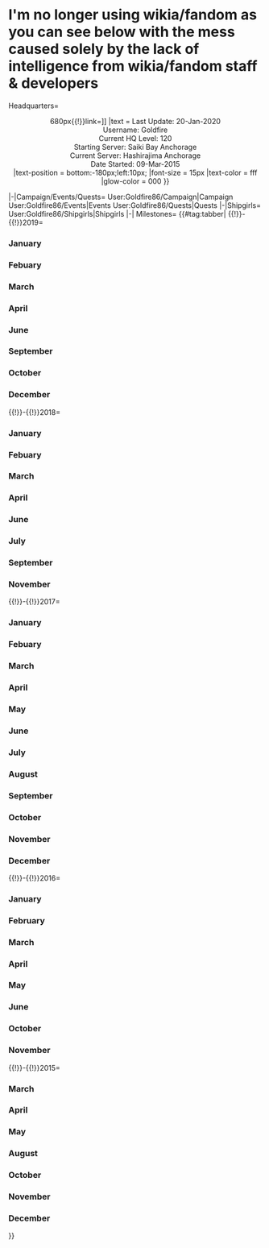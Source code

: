 = I'm no longer using wikia/fandom as you can see below with the mess caused solely by the lack of intelligence from wikia/fandom staff & developers =

<!--MAIN TAB STARTS HERE=============================================================================================
==================================================================================================================-->
<font size=2> </font>

<tabber>Headquarters=
<center>
{{ItemStack
|item = [[File:Goldfire-Badge.png{{!}}680px{{!}}link=]]
|text = Last Update: 20-Jan-2020<br>Username: Goldfire<br>Current HQ Level: 120<br>Starting Server: Saiki Bay Anchorage<br>Current Server: Hashirajima Anchorage<BR>Date Started: 09-Mar-2015<br>
|text-position = bottom:-180px;left:10px;
|font-size = 15px
|text-color = fff
|glow-color = 000
}}
</center>
<!--===================================================
PROGRESSION TAB STARTS HERE ===========================
====================================================-->
|-|Campaign/Events/Quests=
<tabview>
User:Goldfire86/Campaign|Campaign
User:Goldfire86/Events|Events
User:Goldfire86/Quests|Quests
</tabview>
<!--===================================================
SHIPGIRLS TAB STARTS HERE =============================
====================================================-->
|-|Shipgirls=
<tabview>
User:Goldfire86/Shipgirls|Shipgirls
</tabview>
<!--===================================================
MILESTONES TAB STARTS HERE ============================
====================================================-->
|-| Milestones=
{{#tag:tabber|
{{!}}-{{!}}2019=
===January===
{{{!}} class="wikitable" style="width:100%"
{{!}}-
{{!}} style="width:50px; font-size:16px; font-weight:bold; text-align:center;"{{!}}7th
{{!}} style="width:50px; font-size:16px; font-weight:bold; text-align:center;"{{!}}[[File:Goldfire-Level99.png|50px]]
{{!}}Level 99 for {{ShipLink{{!}}Nagato/Kai Ni{{!}}link=Nagato Kai Ni}} achieved
{{!}}-
{{!}} style="width:50px; font-size:16px; font-weight:bold; text-align:center;"{{!}}11th
{{!}} style="width:50px; font-size:16px; font-weight:bold; text-align:center;"{{!}}[[File:Goldfire-Level99.png|50px]]
{{!}}Level 99 for {{ShipLink{{!}}Shimakaze/Kai{{!}}link=Shimakaze Kai}} achieved
{{!}}-
{{!}} style="width:50px; font-size:16px; font-weight:bold; text-align:center;"{{!}}28th
{{!}} style="width:50px; font-size:16px; font-weight:bold; text-align:center;"{{!}}[[File:Papers_and_ring.png|50px]]
{{!}}<span class="advanced-tooltip">{{ShipBattleCardKai|Shimakaze/Kai|link=Shimakaze Kai}}<div class="tooltip-contents">[[File:Goldfire-ShimakazeMarriage.jpg|300px]]</div> </span> Married {{ShipLink{{!}}Shimakaze/Kai{{!}}link=Shimakaze Kai}}
{{!}}}
===Febuary===
{{{!}} class="wikitable" style="width:100%"
{{!}}-
{{!}} style="width:50px; font-size:16px; font-weight:bold; text-align:center;"{{!}}11th
{{!}} style="width:50px; font-size:16px; font-weight:bold; text-align:center;"{{!}}[[File:Goldfire-Level99.png|50px]]
{{!}}Level 99 for {{ShipLink{{!}}Yura/Kai Ni{{!}}link=Yura Kai Ni}} achieved
{{!}}}
===March===
{{{!}} class="wikitable" style="width:100%"
{{!}}-
{{!}} style="width:50px; font-size:16px; font-weight:bold; text-align:center;"{{!}}26th
{{!}} style="width:50px; font-size:16px; font-weight:bold; text-align:center;"{{!}}[[File:Papers_and_ring.png|50px]]
{{!}}<span class="advanced-tooltip">{{ShipBattleCardKai|Yura/Kai Ni|link=Yura Kai Ni}}<div class="tooltip-contents">[[File:Goldfire-YuraMarriage.jpg|300px]]</div> </span> Married {{ShipLink{{!}}Yura/Kai Ni{{!}}link=Yura Kai Ni}}
{{!}}}
===April===
{{{!}} class="wikitable" style="width:100%"
{{!}}-
{{!}} style="width:50px; font-size:16px; font-weight:bold; text-align:center;"{{!}}3rd
{{!}} style="width:50px; font-size:16px; font-weight:bold; text-align:center;"{{!}}[[File:Goldfire-Blueprint_Icon_Blank.png|50px]]
{{!}}Gave 2x blueprint + action report + catapult and aerial material to {{ShipLink{{!}}Hyuuga/Kai{{!}}link=Hyuuga Kai}} => {{ShipLink{{!}}Hyuuga/Kai Ni{{!}}link=Hyuuga Kai Ni}}
{{!}}-
{{!}} style="width:50px; font-size:16px; font-weight:bold; text-align:center;"{{!}}7th
{{!}} style="width:50px; font-size:16px; font-weight:bold; text-align:center;"{{!}}[[File:Goldfire-Blueprint_Icon_Blank.png|50px]]
{{!}}Gave blueprint + catapult to {{ShipLink{{!}}Shinyou/Kai{{!}}link=Shinyou Kai}} => {{ShipLink{{!}}Shinyou/Kai Ni{{!}}link=Shinyou Kai Ni}}
{{!}}-
{{!}} style="width:50px; font-size:16px; font-weight:bold; text-align:center;"{{!}}23rd
{{!}} style="width:50px; font-size:16px; font-weight:bold; text-align:center;"{{!}}[[File:Goldfire-Blueprint_Icon_Blank.png|50px]]
{{!}}Gave 2x blueprint + 1x action report + 2x artillery material to {{ShipLink{{!}}Kongou/Kai Ni{{!}}link=Kongou Kai Ni}} => {{ShipLink{{!}}Kongou/Kai Ni C{{!}}link=Kongou Kai Ni C}}
{{!}}}
===June===
{{{!}} class="wikitable" style="width:100%"
{{!}}-
{{!}} style="width:50px; font-size:16px; font-weight:bold; text-align:center;"{{!}}9th
{{!}} style="width:50px; font-size:16px; font-weight:bold; text-align:center;"{{!}}[[File:Goldfire-Level99.png|50px]]
{{!}}Level 99 for {{ShipLink{{!}}Zara/Due{{!}}link=Zara Due}} achieved
{{!}}-
{{!}} style="width:50px; font-size:16px; font-weight:bold; text-align:center;"{{!}}12th
{{!}} style="width:50px; font-size:16px; font-weight:bold; text-align:center;"{{!}}[[File:Goldfire-Level99.png|50px]]
{{!}}Level 99 for {{ShipLink{{!}}Chikuma/Kai Ni{{!}}link=Chikuma Kai Ni}} achieved
{{!}}-
{{!}} style="width:50px; font-size:16px; font-weight:bold; text-align:center;"{{!}}23rd
{{!}} style="width:50px; font-size:16px; font-weight:bold; text-align:center;"{{!}}[[File:Goldfire-Blueprint_Icon_Blank.png|50px]]
{{!}}Gave 2x blueprint + 1x action report + 2x aerial material + 1x catapult to {{ShipLink{{!}}Akagi/Kai{{!}}link=Akagi Kai}} => {{ShipLink{{!}}Akagi/Kai Ni{{!}}link=Akagi Kai Ni}}
{{!}}}
===September===
{{{!}} class="wikitable" style="width:100%"
{{!}}-
{{!}} style="width:50px; font-size:16px; font-weight:bold; text-align:center;"{{!}}5th
{{!}} style="width:50px; font-size:16px; font-weight:bold; text-align:center;"{{!}}[[File:Goldfire-Level99.png|50px]]
{{!}}Level 99 for {{ShipLink{{!}}Satsuki/Kai Ni{{!}}link=Satsuki Kai Ni}} achieved
{{!}}}
===October===
{{{!}} class="wikitable" style="width:100%"
{{!}}-
{{!}} style="width:50px; font-size:16px; font-weight:bold; text-align:center;"{{!}}29th
{{!}} style="width:50px; font-size:16px; font-weight:bold; text-align:center;"{{!}}[[File:Goldfire-Level99.png|50px]]
{{!}}Level 99 for {{ShipLink{{!}}Taiyou/Kai Ni{{!}}link=Taiyou Kai Ni}} achieved
{{!}}}
===December===
{{{!}} class="wikitable" style="width:100%"
{{!}}-
{{!}} style="width:50px; font-size:16px; font-weight:bold; text-align:center;"{{!}}4th
{{!}} style="width:50px; font-size:16px; font-weight:bold; text-align:center;"{{!}}[[File:Goldfire-Blueprint_Icon_Blank.png|50px]]
{{!}}Gave blueprint + action report to {{ShipLink{{!}}Kazagumo/Kai{{!}}link=Kazagumo Kai}} => {{ShipLink{{!}}Kazagumo/Kai Ni{{!}}link=Kazagumo Kai Ni}}
{{!}}}
{{!}}-{{!}}2018=
===January===
{{{!}} class="wikitable" style="width:100%"
{{!}}-
{{!}} style="width:50px; font-size:16px; font-weight:bold; text-align:center;"{{!}}15th
{{!}} style="width:50px; font-size:16px; font-weight:bold; text-align:center;"{{!}}[[File:Goldfire-Blueprint_Icon_Blank.png|50px]]
{{!}}Gave blueprint and action report to {{ShipLink{{!}}Naganami/Kai{{!}}link=Naganami Kai}} => {{ShipLink{{!}}Naganami/Kai Ni{{!}}link=Naganami Kai Ni}}
{{!}}-
{{!}} style="width:50px; font-size:16px; font-weight:bold; text-align:center;"{{!}}23rd
{{!}} style="width:50px; font-size:16px; font-weight:bold; text-align:center;"{{!}}[[File:Goldfire-Level99.png|50px]]
{{!}}Level 99 for {{ShipLink{{!}}Ryuujou/Kai{{!}}link=Ryuujou Kai}} achieved
{{!}}-
{{!}} style="width:50px; font-size:16px; font-weight:bold; text-align:center;"{{!}}26th
{{!}} style="width:50px; font-size:16px; font-weight:bold; text-align:center;"{{!}}[[File:Goldfire-Level99.png|50px]]
{{!}}Level 99 for {{ShipLink{{!}}Graf Zeppelin/Kai{{!}}link=Graf Zeppelin Kai}} achieved
{{!}}-
{{!}} style="width:50px; font-size:16px; font-weight:bold; text-align:center;"{{!}}29th
{{!}} style="width:50px; font-size:16px; font-weight:bold; text-align:center;"{{!}}[[File:Goldfire-Blueprint_Icon_Blank.png|50px]]
{{!}}Gave blueprint to duplicated {{ShipLink{{!}}Suzuya/Kai{{!}}link=Suzuya Kai}} => {{ShipLink{{!}}Suzuya/Kai Ni{{!}}link=Suzuya Kai Ni}}
{{!}}}
===Febuary===
{{{!}} class="wikitable" style="width:100%"
{{!}}-
{{!}} style="width:50px; font-size:16px; font-weight:bold; text-align:center;"{{!}}9th
{{!}} style="width:50px; font-size:16px; font-weight:bold; text-align:center;"{{!}}[[File:Goldfire-Level99.png|50px]]
{{!}}Level 99 for {{ShipLink{{!}}Ark Royal/Kai{{!}}link=Ark Royal Kai}} achieved
{{!}}-
{{!}} style="width:50px; font-size:16px; font-weight:bold; text-align:center;"{{!}}11th
{{!}} style="width:50px; font-size:16px; font-weight:bold; text-align:center;"{{!}}[[File:Goldfire-Level99.png|50px]]
{{!}}Level 99 for {{ShipLink{{!}}Ryuuhou/Kai{{!}}link=Ryuuhou Kai}} achieved
{{!}}-
{{!}} style="width:50px; font-size:16px; font-weight:bold; text-align:center;"{{!}}12th
{{!}} style="width:50px; font-size:16px; font-weight:bold; text-align:center;"{{!}}[[File:Goldfire-Level99.png|50px]]
{{!}}Level 99 for {{ShipLink{{!}}Gangut/dva{{!}}link=Gangut dva}} achieved
{{!}}-
{{!}} style="width:50px; font-size:16px; font-weight:bold; text-align:center;"{{!}}29th
{{!}} style="width:50px; font-size:16px; font-weight:bold; text-align:center;"{{!}}[[File:Goldfire-Blueprint_Icon_Blank.png|50px]]
{{!}}Gave action report to {{ShipLink{{!}}Murasame/Kai{{!}}link=Murasame Kai}} => {{ShipLink{{!}}Murasame/Kai Ni{{!}}link=Murasame Kai Ni}}
{{!}}}
===March===
{{{!}} class="wikitable" style="width:100%"
{{!}}-
{{!}} style="width:50px; font-size:16px; font-weight:bold; text-align:center;"{{!}}23rd
{{!}} style="width:50px; font-size:16px; font-weight:bold; text-align:center;"{{!}}[[File:Goldfire-Blueprint_Icon_Blank.png|50px]]
{{!}}Gave 3x blueprint, action report and 3x gun materials to {{ShipLink{{!}}Musashi/Kai{{!}}link=Musashi Kai}} => {{ShipLink{{!}}Musashi/Kai Ni{{!}}link=Musashi Kai Ni}}
{{!}}-
{{!}} style="width:50px; font-size:16px; font-weight:bold; text-align:center;"{{!}}29th
{{!}} style="width:50px; font-size:16px; font-weight:bold; text-align:center;"{{!}}[[File:Goldfire-Blueprint_Icon_Blank.png|50px]]
{{!}}Gave blueprint to {{ShipLink{{!}}Kumano/Kai Ni{{!}}link=Kumano Kai Ni}} => {{ShipLink{{!}}Kumano/Carrier Kai Ni{{!}}link=Kumano Carrier Kai Ni}}
{{!}}}
===April===
{{{!}} class="wikitable" style="width:100%"
{{!}}-
{{!}} style="width:50px; font-size:16px; font-weight:bold; text-align:center;"{{!}}19th
{{!}} style="width:50px; font-size:16px; font-weight:bold; text-align:center;"{{!}}[[File:Goldfire-Level99.png|50px]]
{{!}}Level 99 for {{ShipLink{{!}}Suzuya/Carrier Kai Ni{{!}}link=Suzuya Carrier Kai Ni}} achieved
{{!}}-
{{!}} style="width:50px; font-size:16px; font-weight:bold; text-align:center;"{{!}}19th
{{!}} style="width:50px; font-size:16px; font-weight:bold; text-align:center;"{{!}}[[File:Goldfire-Level99.png|50px]]
{{!}}Level 99 for {{ShipLink{{!}}Aquila/Kai{{!}}link=Aquila Kai}} achieved
{{!}}-
{{!}} style="width:50px; font-size:16px; font-weight:bold; text-align:center;"{{!}}23rd
{{!}} style="width:50px; font-size:16px; font-weight:bold; text-align:center;"{{!}}[[File:Goldfire-Blueprint_Icon_Blank.png|50px]]
{{!}}Gave blueprint to {{ShipLink{{!}}Kagerou/Kai{{!}}link=Kagerou Kai}} => {{ShipLink{{!}}Kagerou/Kai Ni{{!}}link=Kagerou Kai Ni}}
{{!}}}
===June===
{{{!}} class="wikitable" style="width:100%"
{{!}}-
{{!}} style="width:50px; font-size:16px; font-weight:bold; text-align:center;"{{!}}17th
{{!}} style="width:50px; font-size:16px; font-weight:bold; text-align:center;"{{!}}[[File:Goldfire-Level99.png|50px]]
{{!}}Level 99 for {{ShipLink{{!}}Kumano/Carrier Kai Ni{{!}}link=Kumano Carrier Kai Ni}} achieved
{{!}}-
{{!}} style="width:50px; font-size:16px; font-weight:bold; text-align:center;"{{!}}19th<br>B'Day
{{!}} style="width:50px; font-size:16px; font-weight:bold; text-align:center;"{{!}}[[File:Goldfire-Blueprint_Icon_Blank.png|50px]]
{{!}}Gave blueprint to {{ShipLink{{!}}Shiranui/Kai{{!}}link=Shiranui Kai}} => {{ShipLink{{!}}Shiranui/Kai Ni{{!}}link=Shiranui Kai Ni}}
{{!}}-
{{!}} style="width:50px; font-size:16px; font-weight:bold; text-align:center;"{{!}}19th<br>B'Day
{{!}} style="width:50px; font-size:16px; font-weight:bold; text-align:center;"{{!}}[[File:Goldfire-Blueprint_Icon_Blank.png|50px]]
{{!}}Gave blueprint to {{ShipLink{{!}}Kuroshio/Kai{{!}}link=Kuroshio Kai}} => {{ShipLink{{!}}Kuroshio/Kai Ni{{!}}link=Kuroshio Kai Ni}}
{{!}}-
{{!}} style="width:50px; font-size:16px; font-weight:bold; text-align:center;"{{!}}19th<br>B'Day
{{!}} style="width:50px; font-size:16px; font-weight:bold; text-align:center;"{{!}}[[File:Goldfire-Blueprint_Icon_Blank.png|50px]]
{{!}}Gave 2x blueprint, action report and catapult to {{ShipLink{{!}}Ise/Kai{{!}}link=Ise Kai}} => {{ShipLink{{!}}Ise/Kai Ni{{!}}link=Ise Kai Ni}}
{{!}}}
===July===
{{{!}} class="wikitable" style="width:100%"
{{!}}-
{{!}} style="width:50px; font-size:16px; font-weight:bold; text-align:center;"{{!}}1st
{{!}} style="width:50px; font-size:16px; font-weight:bold; text-align:center;"{{!}}[[File:Papers_and_ring.png|50px]]
{{!}}<span class="advanced-tooltip">{{ShipBattleCardKai|Suzuya/Carrier Kai Ni|link=Suzuya Carrier Kai Ni}}<div class="tooltip-contents">[[File:Goldfire-SuzuyaMarriage.png|300px]]</div> </span> Married {{ShipLink{{!}}Suzuya/Carrier Kai Ni{{!}}link=Suzuya Carrier Kai Ni}}
{{!}}-
{{!}} style="width:50px; font-size:16px; font-weight:bold; text-align:center;"{{!}}1st
{{!}} style="width:50px; font-size:16px; font-weight:bold; text-align:center;"{{!}}[[File:Papers_and_ring.png|50px]]
{{!}}<span class="advanced-tooltip">{{ShipBattleCardKai|Kumano/Carrier Kai Ni|link=Kumano Carrier Kai Ni}}<div class="tooltip-contents">[[File:Goldfire-KumanoMarriage.jpg|300px]]</div> </span> Married {{ShipLink{{!}}Kumano/Carrier Kai Ni{{!}}link=Kumano Carrier Kai Ni}}
{{!}}-
{{!}} style="width:50px; font-size:16px; font-weight:bold; text-align:center;"{{!}}10th
{{!}} style="width:50px; font-size:16px; font-weight:bold; text-align:center;"{{!}}[[File:Goldfire-Level99.png|50px]]
{{!}}Level 99 for {{ShipLink{{!}}Musashi/Kai Ni{{!}}link=Musashi Kai Ni}} achieved
{{!}}-
{{!}} style="width:50px; font-size:16px; font-weight:bold; text-align:center;"{{!}}18th
{{!}} style="width:50px; font-size:16px; font-weight:bold; text-align:center;"{{!}}[[File:Goldfire-Blueprint_Icon_Blank.png|50px]]
{{!}}Gave blueprint and action report to {{ShipLink{{!}}Yuugumo/Kai{{!}}link=Yuugumo Kai}} => {{ShipLink{{!}}Yuugumo/Kai Ni{{!}}link=Yuugumo Kai Ni}}
{{!}}-
{{!}} style="width:50px; font-size:16px; font-weight:bold; text-align:center;"{{!}}18th
{{!}} style="width:50px; font-size:16px; font-weight:bold; text-align:center;"{{!}}[[File:Goldfire-Blueprint_Icon_Blank.png|50px]]
{{!}}Gave action report to {{ShipLink{{!}}Shiratsuyu/Kai{{!}}link=Shiratsuyu Kai}} => {{ShipLink{{!}}Shiratsuyu/Kai Ni{{!}}link=Shiratsuyu Kai Ni}}
{{!}}-
{{!}} style="width:50px; font-size:16px; font-weight:bold; text-align:center;"{{!}}18th
{{!}} style="width:50px; font-size:16px; font-weight:bold; text-align:center;"{{!}}[[File:Papers_and_ring.png|50px]]
{{!}}<span class="advanced-tooltip">{{ShipBattleCardKai|Musashi/Kai Ni|link=Musashi Kai Ni}}<div class="tooltip-contents">[[File:Goldfire-MusashiMarriage.jpg|300px]]</div> </span> Married {{ShipLink{{!}}Musashi/Kai Ni{{!}}link=Musashi Kai Ni}}
{{!}}}
===September===
{{{!}} class="wikitable" style="width:100%"
{{!}}-
{{!}} style="width:50px; font-size:16px; font-weight:bold; text-align:center;"{{!}}6th
{{!}} style="width:50px; font-size:16px; font-weight:bold; text-align:center;"{{!}}[[File:Goldfire-Level99.png|50px]]
{{!}}Level 99 for {{ShipLink{{!}}Hatsuzuki/Kai{{!}}link=Hatsuzuki Kai}} achieved
{{!}}-
{{!}} style="width:50px; font-size:16px; font-weight:bold; text-align:center;"{{!}}6th
{{!}} style="width:50px; font-size:16px; font-weight:bold; text-align:center;"{{!}}[[File:Papers_and_ring.png|50px]]
{{!}}<span class="advanced-tooltip">{{ShipBattleCardKai|Hatsuzuki/Kai|link=Hatsuzuki Kai}}<div class="tooltip-contents">[[File:HatsuzukiMarriage.png|300px]]</div> </span> Married {{ShipLink{{!}}Hatsuzuki/Kai{{!}}link=Hatsuzuki Kai}}
{{!}}}
===November===
{{{!}} class="wikitable" style="width:100%"
{{!}}-
{{!}} style="width:50px; font-size:16px; font-weight:bold; text-align:center;"{{!}}4th
{{!}} style="width:50px; font-size:16px; font-weight:bold; text-align:center;"{{!}}[[File:Goldfire-Level99.png|50px]]
{{!}}Level 99 for {{ShipLink{{!}}Myoukou/Kai Ni{{!}}link=Myoukou Kai Ni}} achieved
{{!}}-
{{!}} style="width:50px; font-size:16px; font-weight:bold; text-align:center;"{{!}}9th
{{!}} style="width:50px; font-size:16px; font-weight:bold; text-align:center;"{{!}}[[File:Papers_and_ring.png|50px]]
{{!}}<span class="advanced-tooltip">{{ShipBattleCardKai|Saratoga/Mk.II|link=Saratoga Mk.II}}<div class="tooltip-contents">[[File:Goldfire-SaratogaMarriage.jpg|300px]]</div> </span> Married {{ShipLink{{!}}Saratoga/Mk.II{{!}}link=Saratoga Mk.II}}
{{!}}}
{{!}}-{{!}}2017=
===January===
{{{!}} class="wikitable" style="width:100%"
{{!}}-
{{!}} style="width:50px; font-size:16px; font-weight:bold; text-align:center;"{{!}}29th
{{!}} style="width:50px; font-size:16px; font-weight:bold; text-align:center;"{{!}}[[File:Goldfire-Blueprint_Icon_Blank.png|50px]]
{{!}}Gave blueprint to {{ShipLink{{!}}Arashio/Kai{{!}}link=Arashio Kai}} => {{ShipLink{{!}}Arashio/Kai Ni{{!}}link=Arashio Kai Ni}}
{{!}}-
{{!}} style="width:50px; font-size:16px; font-weight:bold; text-align:center;"{{!}}29th
{{!}} style="width:50px; font-size:16px; font-weight:bold; text-align:center;"{{!}}[[File:Goldfire-Blueprint_Icon_Blank.png|50px]]
{{!}}Gave blueprint to duplicated {{ShipLink{{!}}Abukuma/Kai{{!}}link=Abukuma Kai}} => {{ShipLink{{!}}Abukuma/Kai Ni{{!}}link=Abukuma Kai Ni}}
{{!}}}
===Febuary===
{{{!}} class="wikitable" style="width:100%"
{{!}}-
{{!}} style="width:50px; font-size:16px; font-weight:bold; text-align:center;"{{!}}17th
{{!}} style="width:50px; font-size:16px; font-weight:bold; text-align:center;"{{!}}[[File:Goldfire-Level99.png|50px]]
{{!}}Level 99 for {{ShipLink{{!}}Maya/Kai Ni{{!}}link=Maya Kai Ni}} achieved
{{!}}-
{{!}} style="width:50px; font-size:16px; font-weight:bold; text-align:center;"{{!}}19th
{{!}} style="width:50px; font-size:16px; font-weight:bold; text-align:center;"{{!}}[[File:Goldfire-Level99.png|50px]]
{{!}}Level 99 for {{ShipLink{{!}}Ooi/Kai Ni{{!}}link=Ooi Kai Ni}} achieved
{{!}}}
===March===
{{{!}} class="wikitable" style="width:100%"
{{!}}-
{{!}} style="width:50px; font-size:16px; font-weight:bold; text-align:center;"{{!}}5th
{{!}} style="width:50px; font-size:16px; font-weight:bold; text-align:center;"{{!}}[[File:Goldfire-Level99.png|50px]]
{{!}}Level 99 for {{ShipLink{{!}}Fusou/Kai Ni{{!}}link=Fusou Kai Ni}} achieved
{{!}}-
{{!}} style="width:50px; font-size:16px; font-weight:bold; text-align:center;"{{!}}12th
{{!}} style="width:50px; font-size:16px; font-weight:bold; text-align:center;"{{!}}[[File:Goldfire-Level99.png|50px]]
{{!}}Level 99 for {{ShipLink{{!}}Chitose/Carrier Kai Ni{{!}}link=Chitose Carrier Kai Ni}} achieved
{{!}}-
{{!}} style="width:50px; font-size:16px; font-weight:bold; text-align:center;"{{!}}13th
{{!}} style="width:50px; font-size:16px; font-weight:bold; text-align:center;"{{!}}[[File:Goldfire-Level99.png|50px]]
{{!}}Level 99 for {{ShipLink{{!}}Shouhou/Kai{{!}}link=Shouhou Kai}} achieved
{{!}}-
{{!}} style="width:50px; font-size:16px; font-weight:bold; text-align:center;"{{!}}13th
{{!}} style="width:50px; font-size:16px; font-weight:bold; text-align:center;"{{!}}[[File:Goldfire-Blueprint_Icon_Blank.png|50px]]
{{!}}Gave blueprint to {{ShipLink{{!}}Zara/Kai{{!}}link=Zara Kai}} => {{ShipLink{{!}}Zara/due{{!}}link=Zara due}}
{{!}}}
===April===
{{{!}} class="wikitable" style="width:100%"
{{!}}-
{{!}} style="width:50px; font-size:16px; font-weight:bold; text-align:center;"{{!}}6th
{{!}} style="width:50px; font-size:16px; font-weight:bold; text-align:center;"{{!}}[[File:Goldfire-Blueprint_Icon_Blank.png|50px]]
{{!}}Gave blueprint to {{ShipLink{{!}}Suzuya/Kai{{!}}link=Suzuya Kai}} => {{ShipLink{{!}}Suzuya/Kai Ni{{!}}link=Suzuya Kai Ni}}
{{!}}-
{{!}} style="width:50px; font-size:16px; font-weight:bold; text-align:center;"{{!}}9th
{{!}} style="width:50px; font-size:16px; font-weight:bold; text-align:center;"{{!}}[[File:Goldfire-Blueprint_Icon_Blank.png|50px]]
{{!}}Gave blueprint to {{ShipLink{{!}}Suzuya/Kai Ni{{!}}link=Suzuya Kai Ni}} => {{ShipLink{{!}}Suzuya/Carrier Kai Ni{{!}}link=Suzuya Carrier Kai Ni}}
{{!}}}
===May===
{{{!}} class="wikitable" style="width:100%"
{{!}}-
{{!}} style="width:50px; font-size:16px; font-weight:bold; text-align:center;"{{!}}6th
{{!}} style="width:50px; font-size:16px; font-weight:bold; text-align:center;"{{!}}[[File:Goldfire-Level99.png|50px]]
{{!}}Level 99 for the duplicated {{ShipLink{{!}}Chiyoda/Carrier Kai Ni{{!}}link=Chiyoda Carrier Kai Ni}} achieved
{{!}}-
{{!}} style="width:50px; font-size:16px; font-weight:bold; text-align:center;"{{!}}8th
{{!}} style="width:50px; font-size:16px; font-weight:bold; text-align:center;"{{!}}[[File:First-class_Medal_061_useitem.png|50px]]
{{!}}Obtained a First Class Medal for the first time since starting Kancolle.
{{!}}-
{{!}} style="width:50px; font-size:16px; font-weight:bold; text-align:center;"{{!}}10th
{{!}} style="width:50px; font-size:16px; font-weight:bold; text-align:center;"{{!}}[[File:Goldfire-Level99.png|50px]]
{{!}}Level 99 for {{ShipLink{{!}}I-58/Kai{{!}}link=I-58 Kai}} achieved
{{!}}-
{{!}} style="width:50px; font-size:16px; font-weight:bold; text-align:center;"{{!}}23rd
{{!}} style="width:50px; font-size:16px; font-weight:bold; text-align:center;"{{!}}[[File:Goldfire-Blueprint_Icon_Blank.png|50px]]
{{!}}Gave blueprint to {{ShipLink{{!}}Nagato/Kai{{!}}link=Nagato Kai}} => {{ShipLink{{!}}Nagato/Kai Ni{{!}}link=Nagato Kai Ni}}
{{!}}-
{{!}} style="width:50px; font-size:16px; font-weight:bold; text-align:center;"{{!}}28th
{{!}} style="width:50px; font-size:16px; font-weight:bold; text-align:center;"{{!}}[[File:Goldfire-Level99.png|50px]]
{{!}}Level 99 for {{ShipLink{{!}}Asashio/Kai Ni D{{!}}link=Asashio Kai Ni D}} achieved
{{!}}}
===June===
{{{!}} class="wikitable" style="width:100%"
{{!}}-
{{!}} style="width:50px; font-size:16px; font-weight:bold; text-align:center;"{{!}}7th
{{!}} style="width:50px; font-size:16px; font-weight:bold; text-align:center;"{{!}}[[File:Goldfire-Blueprint_Icon_Blank.png|50px]]
{{!}}Gave blueprint to {{ShipLink{{!}}Kumano/Kai{{!}}link=Kumano Kai}} => {{ShipLink{{!}}Kumano/Kai Ni{{!}}link=Kumano Kai Ni}}
{{!}}-
{{!}} style="width:50px; font-size:16px; font-weight:bold; text-align:center;"{{!}}18th
{{!}} style="width:50px; font-size:16px; font-weight:bold; text-align:center;"{{!}}[[File:Goldfire-Blueprint_Icon_Blank.png|50px]]
{{!}}Gave blueprint/catapult to {{ShipLink{{!}}Taiyou/Kai{{!}}link=Taiyou Kai}} => {{ShipLink{{!}}Taiyou/Kai Ni{{!}}link=Taiyou Kai Ni}}
{{!}}-
{{!}} style="width:50px; font-size:16px; font-weight:bold; text-align:center;"{{!}}19th<br>B'Day
{{!}} style="width:50px; font-size:16px; font-weight:bold; text-align:center;"{{!}}[[File:Goldfire-Level99.png|50px]]
{{!}}Level 99 for {{ShipLink{{!}}Yamato/Kai{{!}}link=Yamato Kai}} achieved
{{!}}-
{{!}} style="width:50px; font-size:16px; font-weight:bold; text-align:center;"{{!}}19th<br>B'Day
{{!}} style="width:50px; font-size:16px; font-weight:bold; text-align:center;"{{!}}[[File:Goldfire-Fuck.gif|50px]]
{{!}}Screwed up buying way too many points... Like, 90k more than what I originally wanted.
{{!}}-
{{!}} style="width:50px; font-size:16px; font-weight:bold; text-align:center;"{{!}}19th<br>B'Day
{{!}} style="width:50px; font-size:16px; font-weight:bold; text-align:center;"{{!}}[[File:Papers_and_ring.png|50px]]
{{!}}<span class="advanced-tooltip">{{ShipBattleCardKai|Yamato/Kai|link=Yamato Kai}}<div class="tooltip-contents">[[File:Goldfire-YamatoMarriage.jpg|300px]]</div> </span> Married {{ShipLink{{!}}Yamato/Kai{{!}}link=Yamato Kai}}
{{!}}-
{{!}} style="width:50px; font-size:16px; font-weight:bold; text-align:center;"{{!}}21st
{{!}} style="width:50px; font-size:16px; font-weight:bold; text-align:center;"{{!}}[[File:Goldfire-Level99.png|50px]]
{{!}}Level 99 for {{ShipLink{{!}}Kirishima/Kai Ni{{!}}link=Kirishima Kai Ni}} achieved
{{!}}-
{{!}} style="width:50px; font-size:16px; font-weight:bold; text-align:center;"{{!}}23rd
{{!}} style="width:50px; font-size:16px; font-weight:bold; text-align:center;"{{!}}[[File:Goldfire-Blueprint_Icon_Blank.png|50px]]
{{!}}Gave blueprint to {{ShipLink{{!}}Yura/Kai{{!}}link=Yura Kai}} => {{ShipLink{{!}}Yura/Kai Ni{{!}}link=Yura Kai Ni}}
{{!}}}
===July===
{{{!}} class="wikitable" style="width:100%"
{{!}}-
{{!}} style="width:50px; font-size:16px; font-weight:bold; text-align:center;"{{!}}8th
{{!}} style="width:50px; font-size:16px; font-weight:bold; text-align:center;"{{!}}[[File:Papers_and_ring.png|50px]]
{{!}}<span class="advanced-tooltip">{{ShipBattleCardKai|Shoukaku/Kai Ni A|link=Shoukaku Kai Ni A}}<div class="tooltip-contents">[[File:Goldfire-ShoukakuMarriage.jpg|300px]]</div> </span> Married {{ShipLink{{!}}Shoukaku/Kai Ni A{{!}}link=Shoukaku Kai Ni A}}
{{!}}-
{{!}} style="width:50px; font-size:16px; font-weight:bold; text-align:center;"{{!}}8th
{{!}} style="width:50px; font-size:16px; font-weight:bold; text-align:center;"{{!}}[[File:Papers_and_ring.png|50px]]
{{!}}<span class="advanced-tooltip">{{ShipBattleCardKai|Maya/Kai Ni|link=Maya Kai Ni}}<div class="tooltip-contents">[[File:Goldfire-MayaMarriage.png|300px]]</div> </span> Married {{ShipLink{{!}}Maya/Kai Ni{{!}}link=Maya Kai Ni}}
{{!}}-
{{!}} style="width:50px; font-size:16px; font-weight:bold; text-align:center;"{{!}}11th
{{!}} style="width:50px; font-size:16px; font-weight:bold; text-align:center;"{{!}}[[File:Goldfire-Level99.png|50px]]
{{!}}Level 99 for {{ShipLink{{!}}I-19 Kai{{!}}link=I-19 Kai}} achieved
{{!}}-
{{!}} style="width:50px; font-size:16px; font-weight:bold; text-align:center;"{{!}}16th
{{!}} style="width:50px; font-size:16px; font-weight:bold; text-align:center;"{{!}}[[File:Goldfire-Level99.png|50px]]
{{!}}Level 99 for {{ShipLink{{!}}I-8 Kai{{!}}link=I-8 Kai}} achieved
{{!}}-
{{!}} style="width:50px; font-size:16px; font-weight:bold; text-align:center;"{{!}}16th
{{!}} style="width:50px; font-size:16px; font-weight:bold; text-align:center;"{{!}}[[File:Papers_and_ring.png|50px]]
{{!}}<span class="advanced-tooltip">{{ShipBattleCardKai|Yuudachi/Kai Ni|link=Yuudachi Kai Ni}}<div class="tooltip-contents">[[File:Goldfire-YuudachiMarriage.jpg|500px]]</div> </span> Married {{ShipLink{{!}}Yuudachi/Kai Ni{{!}}link=Yuudachi Kai Ni}}
{{!}}-
{{!}} style="width:50px; font-size:16px; font-weight:bold; text-align:center;"{{!}}21st
{{!}} style="width:50px; font-size:16px; font-weight:bold; text-align:center;"{{!}}[[File:Goldfire-Level99.png|50px]]
{{!}}Level 99 for {{ShipLink{{!}}I-13 Kai{{!}}link=I-13 Kai}} achieved
{{!}}-
{{!}} style="width:50px; font-size:16px; font-weight:bold; text-align:center;"{{!}}23rd
{{!}} style="width:50px; font-size:16px; font-weight:bold; text-align:center;"{{!}}[[File:Goldfire-Level99.png|50px]]
{{!}}Level 99 for {{ShipLink{{!}}I-14 Kai{{!}}link=I-14 Kai}} achieved
{{!}}-
{{!}} style="width:50px; font-size:16px; font-weight:bold; text-align:center;"{{!}}23rd
{{!}} style="width:50px; font-size:16px; font-weight:bold; text-align:center;"{{!}}[[File:Papers_and_ring.png|50px]]
{{!}}<span class="advanced-tooltip">{{ShipBattleCardKai|I-13/Kai|link=I-13 Kai}}<div class="tooltip-contents">[[File:Goldfire-I13 I14Marriage.jpg|400px]]</div> </span> <span class="advanced-tooltip">{{ShipBattleCardKai|I-14/Kai|link=I-14 Kai}}<div class="tooltip-contents">[[File:Goldfire-I13 I14Marriage.jpg|400px]]</div> </span> Married both {{ShipLink{{!}}I-13/Kai{{!}}link=I-13 Kai}} and {{ShipLink{{!}}I-14/Kai{{!}}link=I-14 Kai}}
{{!}}-
{{!}} style="width:50px; font-size:16px; font-weight:bold; text-align:center;"{{!}}24th
{{!}} style="width:50px; font-size:16px; font-weight:bold; text-align:center;"{{!}}[[File:Goldfire-Level99.png|50px]]
{{!}}Level 99 for {{ShipLink{{!}}I-168 Kai{{!}}link=I-168 Kai}} achieved
{{!}}}
===August===
{{{!}} class="wikitable" style="width:100%"
{{!}}-
{{!}} style="width:50px; font-size:16px; font-weight:bold; text-align:center;"{{!}}18th
{{!}} style="width:50px; font-size:16px; font-weight:bold; text-align:center;"{{!}}[[File:Goldfire-Level99.png|50px]]
{{!}}Level 99 for {{ShipLink{{!}}Kasumi Kai Ni B{{!}}link=Kasumi Kai Ni B}} achieved
{{!}}}
===September===
{{{!}} class="wikitable" style="width:100%"
{{!}}-
{{!}} style="width:50px; font-size:16px; font-weight:bold; text-align:center;"{{!}}17th
{{!}} style="width:50px; font-size:16px; font-weight:bold; text-align:center;"{{!}}[[File:Heartlock_Icon.png|50px]]
{{!}}All available shipgirls prior to this date are now in my fleet for the first time (Completed Kandex!)
{{!}}-
{{!}} style="width:50px; font-size:16px; font-weight:bold; text-align:center;"{{!}}24th
{{!}} style="width:50px; font-size:16px; font-weight:bold; text-align:center;"{{!}}[[File:Goldfire-Level99.png|50px]]
{{!}}Level 99 for {{ShipLink{{!}}Bismarck drei{{!}}link=Bismarck drei}} achieved
{{!}}}
===October===
{{{!}} class="wikitable" style="width:100%"
{{!}}-
{{!}} style="width:50px; font-size:16px; font-weight:bold; text-align:center;"{{!}}18th
{{!}} style="width:50px; font-size:16px; font-weight:bold; text-align:center;"{{!}}[[File:Goldfire-Level99.png|50px]]
{{!}}Level 99 for {{ShipLink{{!}}Saratoga Mk.II{{!}}link=Saratoga Mk.II}} achieved
{{!}}-
{{!}} style="width:50px; font-size:16px; font-weight:bold; text-align:center;"{{!}}25th
{{!}} style="width:50px; font-size:16px; font-weight:bold; text-align:center;"{{!}}[[File:Goldfire-Level99.png|50px]]
{{!}}Level 99 for {{ShipLink{{!}}Kisaragi Kai Ni{{!}}link=Kisaragi Kai Ni}} achieved
{{!}}-
{{!}} style="width:50px; font-size:16px; font-weight:bold; text-align:center;"{{!}}28th
{{!}} style="width:50px; font-size:16px; font-weight:bold; text-align:center;"{{!}}[[File:Goldfire-Level99.png|50px]]
{{!}}Level 99 for {{ShipLink{{!}}I-401 Kai{{!}}link=I-401 Kai}} achieved
{{!}}}
===November===
{{{!}} class="wikitable" style="width:100%"
{{!}}-
{{!}} style="width:50px; font-size:16px; font-weight:bold; text-align:center;"{{!}}8th
{{!}} style="width:50px; font-size:16px; font-weight:bold; text-align:center;"{{!}}[[File:Goldfire-Level99.png|50px]]
{{!}}Level 99 for {{ShipLink{{!}}Ro-500{{!}}link=Ro-500}} achieved
{{!}}-
{{!}} style="width:50px; font-size:16px; font-weight:bold; text-align:center;"{{!}}14th
{{!}} style="width:50px; font-size:16px; font-weight:bold; text-align:center;"{{!}}[[File:Goldfire-Level99.png|50px]]
{{!}}Level 99 for {{ShipLink{{!}}I-26 Kai{{!}}link=I-26 Kai}} achieved
{{!}}-
{{!}} style="width:50px; font-size:16px; font-weight:bold; text-align:center;"{{!}}25th
{{!}} style="width:50px; font-size:16px; font-weight:bold; text-align:center;"{{!}}[[File:Goldfire-Level99.png|50px]]
{{!}}<span class="advanced-tooltip">{{ShipBattleCardKai|Shigure/Kai Ni|link=Shigure Kai Ni}}<div class="tooltip-contents">[[File:Goldfire-ShigureMarriage.jpg|300px]]</div> </span> Married {{ShipLink{{!}}Shigure/Kai Ni{{!}}link=Shigure Kai Ni}}
{{!}}}
===December===
{{{!}} class="wikitable" style="width:100%"
{{!}}-
{{!}} style="width:50px; font-size:16px; font-weight:bold; text-align:center;"{{!}}8th
{{!}} style="width:50px; font-size:16px; font-weight:bold; text-align:center;"{{!}}[[File:Goldfire-Level99.png|50px]]
{{!}}Level 99 for {{ShipLink{{!}}Zuihou Kai{{!}}link=Zuihou}} achieved
{{!}}-
{{!}} style="width:50px; font-size:16px; font-weight:bold; text-align:center;"{{!}}14th
{{!}} style="width:50px; font-size:16px; font-weight:bold; text-align:center;"{{!}}[[File:Goldfire-Level99.png|50px]]
{{!}}Level 99 for the duplicate {{ShipLink{{!}}Chitose/Carrier Kai Ni{{!}}link=Chitose Carrier Kai Ni}} achieved
{{!}}}
{{!}}-{{!}}2016=
===January===
{{{!}} class="wikitable" style="width:100%"
{{!}}-
{{!}} style="width:50px; font-size:16px; font-weight:bold; text-align:center;"{{!}}13th
{{!}} style="width:50px; font-size:16px; font-weight:bold; text-align:center;"{{!}}[[File:Goldfire-Blueprint_Icon_Blank.png|50px]]
{{!}}Gave blueprint to {{ShipLink{{!}}Chikuma/Kai{{!}}link=Chikuma Kai}} => {{ShipLink{{!}}Chikuma/Kai Ni{{!}}link=Chikuma Kai Ni}}
{{!}}-
{{!}} style="width:50px; font-size:16px; font-weight:bold; text-align:center;"{{!}}29th
{{!}} style="width:50px; font-size:16px; font-weight:bold; text-align:center;"{{!}}[[File:Goldfire-Level99.png|50px]]
{{!}}Level 99 for {{ShipLink{{!}}Kitakami/Kai Ni{{!}}link=Kitakami Kai Ni}} achieved
{{!}}-
{{!}} style="width:50px; font-size:16px; font-weight:bold; text-align:center;"{{!}}30th
{{!}} style="width:50px; font-size:16px; font-weight:bold; text-align:center;"{{!}}[[File:Goldfire-Level99.png|50px]]
{{!}}Level 99 for {{ShipLink{{!}}Zuikaku/Kai Ni A{{!}}link=Zuikaku Kai Ni A}} achieved
{{!}}-
{{!}} style="width:50px; font-size:16px; font-weight:bold; text-align:center;"{{!}}30th
{{!}} style="width:50px; font-size:16px; font-weight:bold; text-align:center;"{{!}}[[File:Goldfire-Level99.png|50px]]
{{!}}Level 99 for {{ShipLink{{!}}Shoukaku/Kai Ni A{{!}}link=Shoukaku Kai Ni A}} achieved
{{!}}}
===February===
{{{!}} class="wikitable" style="width:100%"
{{!}}-
{{!}} style="width:50px; font-size:16px; font-weight:bold; text-align:center;"{{!}}12th
{{!}} style="width:50px; font-size:16px; font-weight:bold; text-align:center;"{{!}}[[File:Goldfire-Level99.png|50px]]
{{!}}Level 99 for {{ShipLink{{!}}Yamashiro/Kai Ni{{!}}link=Yamashiro Kai Ni}} achieved
{{!}}-
{{!}} style="width:50px; font-size:16px; font-weight:bold; text-align:center;"{{!}}12th
{{!}} style="width:50px; font-size:16px; font-weight:bold; text-align:center;"{{!}}[[File:Goldfire-Blueprint_Icon_Blank.png|50px]]
{{!}}Gave blueprint to {{ShipLink{{!}}Tone/Kai{{!}}link=Tone Kai}} => {{ShipLink{{!}}Tone/Kai Ni{{!}}link=Tone Kai Ni}}
{{!}}-
{{!}} style="width:50px; font-size:16px; font-weight:bold; text-align:center;"{{!}}12th
{{!}} style="width:50px; font-size:16px; font-weight:bold; text-align:center;"{{!}}[[File:Goldfire-Level99.png|50px]]
{{!}}Level 99 for {{ShipLink{{!}}Abukuma/Kai Ni{{!}}link=Abukuma Kai Ni}} achieved
{{!}}-
{{!}} style="width:50px; font-size:16px; font-weight:bold; text-align:center;"{{!}}14th
{{!}} style="width:50px; font-size:16px; font-weight:bold; text-align:center;"{{!}}[[File:Papers_and_ring.png|50px]]
{{!}}<span class="advanced-tooltip">{{ShipBattleCardKai|Abukuma/Kai Ni|link=Abukuma Kai Ni}}<div class="tooltip-contents">[[File:Goldfire-AbukumaMarriage.jpg|300px]]</div> </span> Married {{ShipLink{{!}}Abukuma/Kai Ni{{!}}link=Abukuma Kai Ni}}
{{!}}-
{{!}} style="width:50px; font-size:16px; font-weight:bold; text-align:center;"{{!}}15th
{{!}} style="width:50px; font-size:16px; font-weight:bold; text-align:center;"{{!}}[[File:Papers_and_ring.png|50px]]
{{!}}<span class="advanced-tooltip">{{ShipBattleCardKai|Kitakami/Kai|link=Kitakami Kai}}<div class="tooltip-contents">[[File:Goldfire-KitakamiMarriage.jpg|300px]]</div> </span> Married {{ShipLink{{!}}Kitakami/Kai Ni{{!}}link=Kitakami Kai Ni}}
{{!}}-
{{!}} style="width:50px; font-size:16px; font-weight:bold; text-align:center;"{{!}}17th
{{!}} style="width:50px; font-size:16px; font-weight:bold; text-align:center;"{{!}}[[File:KC3_Icon_128x128_kai2_holoSS.png|50px]]
{{!}}All available quests prior to this date are now completed for the first time (empty quest book!).
{{!}}-
{{!}} style="width:50px; font-size:16px; font-weight:bold; text-align:center;"{{!}}20th
{{!}} style="width:50px; font-size:16px; font-weight:bold; text-align:center;"{{!}}[[File:Goldfire-Level99.png|50px]]
{{!}}Level 99 for {{ShipLink{{!}}Ushio/Kai Ni{{!}}link=Ushio Kai Ni}} achieved
{{!}}-
{{!}} style="width:50px; font-size:16px; font-weight:bold; text-align:center;"{{!}}20th
{{!}} style="width:50px; font-size:16px; font-weight:bold; text-align:center;"{{!}}[[File:Papers_and_ring.png|50px]]
{{!}}<span class="advanced-tooltip">{{ShipBattleCardKai|Ushio/Kai Ni|link=Ushio Kai Ni}}<div class="tooltip-contents">[[File:Goldfire-UshioMarriage.png|300px]]</div> </span> Married {{ShipLink{{!}}Ushio/Kai Ni{{!}}link=Ushio Kai Ni}}
{{!}}-
{{!}} style="width:50px; font-size:16px; font-weight:bold; text-align:center;"{{!}}23rd
{{!}} style="width:50px; font-size:16px; font-weight:bold; text-align:center;"{{!}}[[File:Papers_and_ring.png|50px]]
{{!}}<span class="advanced-tooltip">{{ShipBattleCardKai|Kaga/Kai|link=Kaga Kai}}<div class="tooltip-contents">[[File:Goldfire-KagaMarriage.jpg|400px]]</div> </span> Married {{ShipLink{{!}}Kaga/Kai{{!}}link=Kaga Kai}}
{{!}}}
===March===
{{{!}} class="wikitable" style="width:100%"
{{!}}-
{{!}} style="width:50px; font-size:16px; font-weight:bold; text-align:center;"{{!}}12th
{{!}} style="width:50px; font-size:16px; font-weight:bold; text-align:center;"{{!}}[[File:Goldfire-Level99.png|50px]]
{{!}}Level 99 for {{ShipLink{{!}}Hiryuu/Kai Ni{{!}}link=Hiryuu Kai Ni}} achieved
{{!}}}
===April===
{{{!}} class="wikitable" style="width:100%"
{{!}}-
{{!}} style="width:50px; font-size:16px; font-weight:bold; text-align:center;"{{!}}6th
{{!}} style="width:50px; font-size:16px; font-weight:bold; text-align:center;"{{!}}[[File:Goldfire-Blueprint_Icon_Blank.png|50px]]
{{!}}Gave blueprint to {{ShipLink{{!}}Ooshio/Kai{{!}}link=Ooshio Kai}} => {{ShipLink{{!}}Ooshio/Kai Ni{{!}}link=Ooshio Kai Ni}}
{{!}}}
===May===
{{{!}} class="wikitable" style="width:100%"
{{!}}-
{{!}} style="width:50px; font-size:16px; font-weight:bold; text-align:center;"{{!}}6th
{{!}} style="width:50px; font-size:16px; font-weight:bold; text-align:center;"{{!}}[[File:Goldfire-Blueprint_Icon_Blank.png|50px]]
{{!}}Gave blueprint to {{ShipLink{{!}}Littorio{{!}}link=Littorio}} => {{ShipLink{{!}}Italia{{!}}link=Italia}}
{{!}}-
{{!}} style="width:50px; font-size:16px; font-weight:bold; text-align:center;"{{!}}11th
{{!}} style="width:50px; font-size:16px; font-weight:bold; text-align:center;"{{!}}[[File:Goldfire-Blueprint_Icon_Blank.png|50px]]
{{!}}Gave blueprint to {{ShipLink{{!}}Fusou/Kai{{!}}link=Fusou Kai}} => {{ShipLink{{!}}Fusou/Kai Ni{{!}}link=Fusou Kai Ni}}
{{!}}-
{{!}} style="width:50px; font-size:16px; font-weight:bold; text-align:center;"{{!}}27th
{{!}} style="width:50px; font-size:16px; font-weight:bold; text-align:center;"{{!}}[[File:Goldfire-Blueprint_Icon_Blank.png|50px]]
{{!}}Gave blueprint to {{ShipLink{{!}}Taigei{{!}}link=Taigei}} => {{ShipLink{{!}}Ryuuhou{{!}}link=Ryuuhou}}
{{!}}}
===June===
{{{!}} class="wikitable" style="width:100%"
{{!}}-
{{!}} style="width:50px; font-size:16px; font-weight:bold; text-align:center;"{{!}}19th<br>B'Day
{{!}} style="width:50px; font-size:16px; font-weight:bold; text-align:center;"{{!}}[[File:Goldfire-Level99.png|50px]]
{{!}}Level 99 for {{ShipLink{{!}}Yuudachi/Kai Ni{{!}}link=Yuudachi Kai Ni}} achieved
{{!}}-
{{!}} style="width:50px; font-size:16px; font-weight:bold; text-align:center;"{{!}}26th
{{!}} style="width:50px; font-size:16px; font-weight:bold; text-align:center;"{{!}}[[File:Goldfire-Level99.png|50px]]
{{!}}Level 99 for {{ShipLink{{!}}Tone/Kai Ni{{!}}link=Tone Kai Ni}} achieved
{{!}}-
{{!}} style="width:50px; font-size:16px; font-weight:bold; text-align:center;"{{!}}26th
{{!}} style="width:50px; font-size:16px; font-weight:bold; text-align:center;"{{!}}[[File:Papers_and_ring.png|50px]]
{{!}}<span class="advanced-tooltip">{{ShipBattleCardKai|Tone/Kai Ni|link=Tone Kai Ni}}<div class="tooltip-contents">[[File:Ab6a4eb344eb60292f383780a4483e1f.jpg|300px]]</div> </span> Married {{ShipLink{{!}}Tone/Kai Ni{{!}}link=Tone Kai Ni}}
{{!}}}
===October===
{{{!}} class="wikitable" style="width:100%"
{{!}}-
{{!}} style="width:50px; font-size:16px; font-weight:bold; text-align:center;"{{!}}4th
{{!}} style="width:50px; font-size:16px; font-weight:bold; text-align:center;"{{!}}[[File:Goldfire-Blueprint_Icon_Blank.png|50px]]
{{!}}Gave 2x blueprint to {{ShipLink{{!}}Bismarck{{!}}link=Bismarck}} => {{ShipLink{{!}}Bismarck/zwei{{!}}link=Bismarck}} => {{ShipLink{{!}}Bismarck/drei{{!}}link=Bismarck}}
{{!}}}
===November===
{{{!}} class="wikitable" style="width:100%"
{{!}}-
{{!}} style="width:50px; font-size:16px; font-weight:bold; text-align:center;"{{!}}8th
{{!}} style="width:50px; font-size:16px; font-weight:bold; text-align:center;"{{!}}[[File:Goldfire-Blueprint_Icon_Blank.png|50px]]
{{!}}Gave blueprint to {{ShipLink{{!}}Kinu{{!}}link=Kinu}} => {{ShipLink{{!}}Kinu/Kai Ni{{!}}link=Kinu}}
{{!}}-
{{!}} style="width:50px; font-size:16px; font-weight:bold; text-align:center;"{{!}}8th
{{!}} style="width:50px; font-size:16px; font-weight:bold; text-align:center;"{{!}}[[File:Goldfire-Level99.png|50px]]
{{!}}Level 99 for {{ShipLink{{!}}Chiyoda/Carrier Kai Ni{{!}}link=Chiyoda Carrier Kai Ni}} achieved
{{!}}-
{{!}} style="width:50px; font-size:16px; font-weight:bold; text-align:center;"{{!}}22nd
{{!}} style="width:50px; font-size:16px; font-weight:bold; text-align:center;"{{!}}[[File:Goldfire-Level99.png|50px]]
{{!}}Level 99 for {{ShipLink{{!}}Choukai/Kai Ni{{!}}link=Choukai Kai Ni}} achieved
{{!}}}
{{!}}-{{!}}2015=
===March===
{{{!}} class="wikitable" style="width:100%"
{{!}}-
{{!}} style="width:50px; font-size:16px; font-weight:bold; text-align:center;"{{!}}9th
{{!}} style="width:50px; font-size:16px; font-weight:bold; text-align:center;"{{!}}[[File:KC3_Icon_128x128_silver.png|50px]]
{{!}}Joined Kancolle on the Saiki Bay Anchorage server
{{!}}-
{{!}} style="width:50px; font-size:16px; font-weight:bold; text-align:center;"{{!}}15th
{{!}} style="width:50px; font-size:16px; font-weight:bold; text-align:center;"{{!}}[[File:Fleet_redone.jpg|50px]]
{{!}}Unlocked 3rd fleet
{{!}}}
===April===
{{{!}} class="wikitable" style="width:100%"
{{!}}-
{{!}} style="width:50px; font-size:16px; font-weight:bold; text-align:center;"{{!}}7th
{{!}} style="width:50px; font-size:16px; font-weight:bold; text-align:center;"{{!}}[[File:Fleet_redone.jpg|50px]]
{{!}}Unlocked 4th fleet
{{!}}}
===May===
{{{!}} class="wikitable" style="width:100%"
{{!}}-
{{!}} style="width:50px; font-size:16px; font-weight:bold; text-align:center;"{{!}}27th
{{!}} style="width:50px; font-size:16px; font-weight:bold; text-align:center;"{{!}}[[File:Goldfire-Level99.png|50px]]
{{!}}Level 99 for {{ShipLink{{!}}Kongou/Kai Ni{{!}}link=Kongou Kai Ni}} achieved
{{!}}-
{{!}} style="width:50px; font-size:16px; font-weight:bold; text-align:center;"{{!}}27th
{{!}} style="width:50px; font-size:16px; font-weight:bold; text-align:center;"{{!}}[[File:Papers_and_ring.png|50px]]
{{!}}<span class="advanced-tooltip">{{ShipBattleCardKai|Kongou/Kai Ni|link=Kongou Kai Ni}}<div class="tooltip-contents">[[File:Goldfire-KongouMarriage.jpg|500px]]</div> </span> Married {{ShipLink{{!}}Kongou/Kai Ni{{!}}link=Kongou Kai Ni}}
{{!}}}
===August===
{{{!}} class="wikitable" style="width:100%"
{{!}}-
{{!}} style="width:50px; font-size:16px; font-weight:bold; text-align:center;"{{!}}10th
{{!}} style="width:50px; font-size:16px; font-weight:bold; text-align:center;"{{!}}[[File:Goldfire-Blueprint_Icon_Blank.png|50px]]
{{!}}Gave blueprint to {{ShipLink{{!}}Choukai/Kai{{!}}link=Choukai Kai}} => {{ShipLink{{!}}Choukai/Kai Ni{{!}}link=Choukai Kai Ni}}
{{!}}-
{{!}} style="width:50px; font-size:16px; font-weight:bold; text-align:center;"{{!}}10th
{{!}} style="width:50px; font-size:16px; font-weight:bold; text-align:center;"{{!}}[[File:Goldfire-Blueprint_Icon_Blank.png|50px]]
{{!}}Gave blueprint to {{ShipLink{{!}}Unryuu{{!}}link=Unryuu}} => {{ShipLink{{!}}Unryuu/Kai{{!}}link=Unryuu Kai}}
{{!}}-
{{!}} style="width:50px; font-size:16px; font-weight:bold; text-align:center;"{{!}}29th
{{!}} style="width:50px; font-size:16px; font-weight:bold; text-align:center;"{{!}}[[File:Goldfire-Blueprint_Icon_Blank.png|50px]]
{{!}}Gave blueprint to {{ShipLink{{!}}Abukuma/Kai{{!}}link=Abukuma Kai}} => {{ShipLink{{!}}Abukuma/Kai Ni{{!}}link=Abukuma Kai Ni}}
{{!}}}
===October===
{{{!}} class="wikitable" style="width:100%"
{{!}}-
{{!}} style="width:50px; font-size:16px; font-weight:bold; text-align:center;"{{!}}5th
{{!}} style="width:50px; font-size:16px; font-weight:bold; text-align:center;"{{!}}[[File:Goldfire-Blueprint_Icon_Blank.png|50px]]
{{!}}Gave blueprint to {{ShipLink{{!}}Yamashiro/Kai{{!}}link=Yamashiro Kai}} => {{ShipLink{{!}}Yamashiro/Kai Ni{{!}}link=Yamashiro Kai Ni}}
{{!}}-
{{!}} style="width:50px; font-size:16px; font-weight:bold; text-align:center;"{{!}}5th
{{!}} style="width:50px; font-size:16px; font-weight:bold; text-align:center;"{{!}}[[File:Goldfire-Blueprint_Icon_Blank.png|50px]]
{{!}}Gave blueprint/catapult to {{ShipLink{{!}}Shoukaku{{!}}link=Shoukaku}} => {{ShipLink{{!}}Shoukaku/Kai Ni{{!}}link=Shoukaku Kai Ni}}
{{!}}-
{{!}} style="width:50px; font-size:16px; font-weight:bold; text-align:center;"{{!}}5th
{{!}} style="width:50px; font-size:16px; font-weight:bold; text-align:center;"{{!}}[[File:KC3_Icon_128x128_kai2_gold.png|50px]]
{{!}}HQ level 100 achieved
{{!}}}
===November===
{{{!}} class="wikitable" style="width:100%"
{{!}}-
{{!}} style="width:50px; font-size:16px; font-weight:bold; text-align:center;"{{!}}12th
{{!}} style="width:50px; font-size:16px; font-weight:bold; text-align:center;"{{!}}[[File:Goldfire-Blueprint_Icon_Blank.png|50px]]
{{!}}Gave blueprint to {{ShipLink{{!}}Katsuragi{{!}}link=Katsuragi}} => {{ShipLink{{!}}Katsuragi/Kai{{!}}link=Katsuragi Kai}}
{{!}}}
===December===
{{{!}} class="wikitable" style="width:100%"
{{!}}-
{{!}} style="width:50px; font-size:16px; font-weight:bold; text-align:center;"{{!}}8th
{{!}} style="width:50px; font-size:16px; font-weight:bold; text-align:center;"{{!}}[[File:Goldfire-Blueprint_Icon_Blank.png|50px]]
{{!}}Gave blueprint/catapult to {{ShipLink{{!}}Zuikaku/Kai{{!}}link=Zuikaku Kai}} => {{ShipLink{{!}}Zuikaku/Kai Ni{{!}}link=Zuikaku Kai Ni}}
{{!}}-
{{!}} style="width:50px; font-size:16px; font-weight:bold; text-align:center;"{{!}}8th
{{!}} style="width:50px; font-size:16px; font-weight:bold; text-align:center;"{{!}}[[File:Goldfire-Level99.png|50px]]
{{!}}Level 99 for {{ShipLink{{!}}Haruna/Kai Ni{{!}}link=Haruna Kai Ni}} achieved
{{!}}-
{{!}} style="width:50px; font-size:16px; font-weight:bold; text-align:center;"{{!}}8th
{{!}} style="width:50px; font-size:16px; font-weight:bold; text-align:center;"{{!}}[[File:Goldfire-Level99.png|50px]]
{{!}}Level 99 for {{ShipLink{{!}}Souryuu/Kai Ni{{!}}link=Souryuu Kai Ni}} achieved
{{!}}-
{{!}} style="width:50px; font-size:16px; font-weight:bold; text-align:center;"{{!}}16th
{{!}} style="width:50px; font-size:16px; font-weight:bold; text-align:center;"{{!}}[[File:Goldfire-Level99.png|50px]]
{{!}}Level 99 for {{ShipLink{{!}}Kaga/Kai{{!}}link=Kaga Kai}} achieved
{{!}}-
{{!}} style="width:50px; font-size:16px; font-weight:bold; text-align:center;"{{!}}22nd
{{!}} style="width:50px; font-size:16px; font-weight:bold; text-align:center;"{{!}}[[File:Goldfire-Level99.png|50px]]
{{!}}Level 99 for {{ShipLink{{!}}Junyou/Kai Ni{{!}}link=Junyou Kai Ni}} achieved
{{!}}}
}}